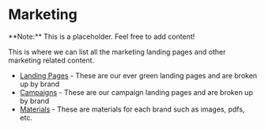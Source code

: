 
# Marketing

<Callout type="info" emoji="🗿">
**Note:** This is a placeholder. Feel free to add content!
</Callout>

This is where we can list all the marketing landing pages and other marketing related content.

- [Landing Pages](/marketing/landing-pages) - These are our ever green landing pages and are broken up by brand
- [Campaigns](/marketing/campaigns) - These are our campaign landing pages and are broken up by brand
- [Materials](/marketing/materials) - These are materials for each brand such as images, pdfs, etc.
